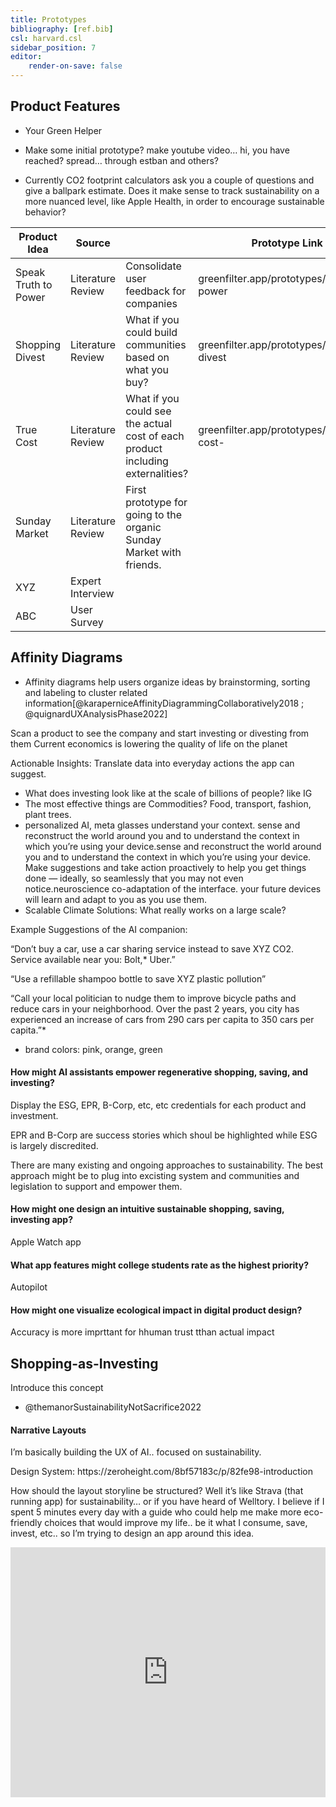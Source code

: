 ```yaml
---
title: Prototypes
bibliography: [ref.bib]
csl: harvard.csl
sidebar_position: 7
editor:
    render-on-save: false
---
```


```{=mdx}
import Embed from '/src/components/Embed'
```

## Product Features

-   Your Green Helper

-   Make some initial prototype? make youtube video... hi, you have reached? spread... through estban and others?

-   Currently CO2 footprint calculators ask you a couple of questions and give a ballpark estimate. Does it make sense to track sustainability on a more nuanced level, like Apple Health, in order to encourage sustainable behavior?

| Product Idea         | Source            |                                                                                | Prototype Link                             |
|------------------|------------------|------------------|-------------------|
| Speak Truth to Power | Literature Review | Consolidate user feedback for companies                                        | greenfilter.app/prototypes/truth-power     |
| Shopping Divest      | Literature Review | What if you could build communities based on what you buy?                     | greenfilter.app/prototypes/shopping-divest |
| True Cost            | Literature Review | What if you could see the actual cost of each product including externalities? | greenfilter.app/prototypes/true-cost-      |
| Sunday Market        | Literature Review | First prototype for going to the organic Sunday Market with friends.           |                                            |
| XYZ                  | Expert Interview  |                                                                                |                                            |
| ABC                  | User Survey       |                                                                                |                                            |

## Affinity Diagrams

-   Affinity diagrams help users organize ideas by brainstorming, sorting and labeling to cluster related information[@karaperniceAffinityDiagrammingCollaboratively2018 ; @quignardUXAnalysisPhase2022]

Scan a product to see the company and start investing or divesting from them Current economics is lowering the quality of life on the planet

Actionable Insights: Translate data into everyday actions the app can suggest.

-   What does investing look like at the scale of billions of people? like IG
-   The most effective things are Commodities? Food, transport, fashion, plant trees.
-   personalized AI, meta glasses understand your context. sense and reconstruct the world around you and to understand the context in which you're using your device.sense and reconstruct the world around you and to understand the context in which you're using your device. Make suggestions and take action proactively to help you get things done --- ideally, so seamlessly that you may not even notice.neuroscience co-adaptation of the interface. your future devices will learn and adapt to you as you use them.
-   Scalable Climate Solutions: What really works on a large scale?

Example Suggestions of the AI companion:

"Don't buy a car, use a car sharing service instead to save XYZ CO2. Service available near you: Bolt,\* Uber."

"Use a refillable shampoo bottle to save XYZ plastic pollution"

"Call your local politician to nudge them to improve bicycle paths and reduce cars in your neighborhood. Over the past 2 years, you city has experienced an increase of cars from 290 cars per capita to 350 cars per capita."\*

-   brand colors: pink, orange, green

#### How might AI assistants empower regenerative shopping, saving, and investing?

Display the ESG, EPR, B-Corp, etc, etc credentials for each product and investment.

EPR and B-Corp are success stories which shoul be highlighted while ESG is largely discredited.

There are many existing and ongoing approaches to sustainability. The best approach might be to plug into excisting system and communities and legislation to support and empower them.

#### How might one design an intuitive sustainable shopping, saving, investing app?

Apple Watch app

#### What app features might college students rate as the highest priority?

Autopilot

#### How might one visualize ecological impact in digital product design?

Accuracy is more imprttant for hhuman trust tthan actual impact

## Shopping-as-Investing

Introduce this concept

-   @themanorSustainabilityNotSacrifice2022

#### Narrative Layouts

I'm basically building the UX of AI.. focused on sustainability.

Design System: https://zeroheight.com/8bf57183c/p/82fe98-introduction

How should the layout storyline be structured? Well it's like Strava (that running app) for sustainability... or if you have heard of Welltory. I believe if I spent 5 minutes every day with a guide who could help me make more eco-friendly choices that would improve my life.. be it what I consume, save, invest, etc.. so I'm trying to design an app around this idea.

<iframe width="100%" height="400" src="https://www.youtube.com/embed/WHoWGNQRXb0?controls=0" title="YouTube video player" frameBorder="0" allow="accelerometer; autoplay; clipboard-write; encrypted-media; gyroscope; picture-in-picture" allowFullScreen />